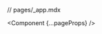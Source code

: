 // pages/_app.mdx

<script
  data-name="BMC-Widget"
  data-cfasync="false"
  src="https://cdnjs.buymeacoffee.com/1.0.0/widget.prod.min.js"
  data-id="easynodepro"
  data-description="Support me on Buy me a coffee!"
  data-message="Thanks for stopping by! If we help you stake or validate consider helping us make more content by buying us a coffee!"
  data-color="#2CEA26"
  data-position="Right"
  data-x_margin="18"
  data-y_margin="18"
></script>

<GoogleAnalytics trackPageViews />

<Component {...pageProps} />
